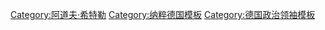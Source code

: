 {{NavboxV2
|name = 希特勒
|state = collapsed
|titlestyle = background: #c3c3c3;
|title = [[阿道夫·希特勒]]
|image = [[File:Gitler-vizvolitel.jpg|98px|border]]
|bodyclass   = hlist
|groupstyle = text-align: center; background: #c3c3c3;

|group1 = 經歷
|list1  = * [[第一次世界大戰]]
* [[德國革命]]
* [[納粹黨]]
* [[啤酒館政變]]
* [[希特勒内閣]]
* [[納粹德國]]
* [[阿道夫·希特勒的崛起|掌權]]
* [[長刀之夜]]
* [[1936年夏季奧林匹克運動會|1936年柏林奧運]]
* [[慕尼黑會議]]
* [[第二次世界大戰]]
* [[7月20日密謀案]]
* [[柏林市戰役]]
* [[希特勒遺囑|遺囑]]
* [[阿道夫·希特勒之死|死亡]]

|group2 = 相关人物
|list2-border = child
|list2-type = vertical
|list2-evenodd = swap
|list2-groupstyle = text-align: center;
|list2-group1 = [[希特勒家族|家庭]]
|list2-list1 = * [[阿洛伊斯·希特勒]]（父）
* [[克拉拉·希特勒]]（母）
* {{Le|安潔拉·希特勒|Angela Hitler}}（異母姊）
* {{Le|小阿洛伊斯·希特勒|Alois Hitler, Jr.}}（異母兄）
* {{Le|寶拉·希特勒|Paula Hitler}}（妹）
* [[潔莉·羅包爾]]（姪女）
* {{Link-de|李奧·羅保|Leo Raubal}}（甥）
* [[威廉·斯圖爾特-休斯頓|威廉·帕特里克·希特勒]]（甥）
* {{Le|海因茨·希特勒|Heinz Hitler}}（侄）
* {{Le|布里奇特·道林|Bridget Dowling}}（嫂）
* [[布隆迪 (狗)|-{布隆迪}-]]（宠物狗）
|list2-group2 = 女性
|list2-list2 = * [[爱娃·勃劳恩]]（妻）
* {{Le|威妮弗蕾德·瓦格纳|Winifred Wagner}}
* {{Le|尤妮蒂·米特福德|Unity Mitford}}
* {{Le|埃尔娜·汉夫施丹尔|Erna Hanfstaengl}}
* {{Le|蕾娜特·穆勒|Renate Müller}}
* {{Le|玛丽亚·莱特|Maria Reiter}}
|list2-group3 = 辦公廳主任
|list2-list3 = * [[奧托·邁斯納]]
* [[漢斯·蘭馬斯]]
* [[馬丁·鮑曼]]
* [[菲力普·鮑赫勒]]
|list2-group4 = [[副官]]
|list2-list4 = * [[弗里茨·魏德曼]]
* [[威廉·布呂克納]]
* [[尤利烏斯·紹布]]
* [[弗里德里希·霍斯巴赫]]
* [[魯道夫·施蒙特]]
* [[海茵茲·布朗德]]
* [[威廉·布格道夫]]
* {{Link-en|卡爾-耶斯可·馮·普特卡默|Karl-Jesko von Puttkamer}}
* [[奥托·京舍]]
|list2-group5 = 近侍
|list2-list5 = * [[魯道夫·赫斯]]
* [[海因茲·林格]]
* [[埃米爾·莫里斯]]
* [[赫爾曼·菲格萊因]]
* [[戈爾達·克里斯坦]]
* [[特劳德尔·荣格]]
* {{Le|克麗斯塔·施羅德|Christa Schroeder}}
* [[埃里希·肯普卡]]
* {{Le|康斯坦茨·曼扎利|Constanze Manziarly}}
|list2-group6 = 私人醫生
|list2-list6 = * [[西奧多·莫雷爾]]
* [[卡爾·勃蘭特]]
* [[溫納·哈瑟]]
* [[恩斯特-君特·咸克]]
* [[路德維希·斯達姆普菲格]]
|list2-group7 = 影響
|list2-list7 = * [[卡爾·呂格爾]]
* [[腓特烈二世 (普魯士)|腓特烈二世]]
* [[理察·華格納]]
* {{Link-de|格爾哥·熊那赫|Georg von Schönerer}}
* [[狄特里希·埃卡特]]
* [[亨利·福特]] 
|list2-group8 = 關係人物
|list2-list8 = * [[卡爾·美爾]]
* [[恩斯特·羅姆]]
* [[埃里克·扬·哈努森]]
* [[海因里西·霍夫曼]]（攝影師）
* {{Le|羅胡斯·米舍|Rochus Misch}}（貼身保鏢）
* {{Le|赫尔曼·劳施宁|Hermann Rauschning}}
* [[奥古斯都·庫必澤]]（少年玩伴）
* {{Link-en|伊度瓦·布洛赫|Eduard Bloch}}

|group4 = 個別項目
|list4  = * {{Le|阿道夫·希特勒的政治观|Adolf Hitler's political views}}
* [[阿道夫·希特勒#宗教觀|宗教觀]]（{{Le|阿道夫·希特勒的宗教观|Adolf Hitler's religious views}}）
* {{Le|阿道夫·希特勒演講列表|List of speeches given by Adolf Hitler|演講列表}}
* [[阿道夫·希特勒#健康|健康]]
* {{Le|阿道夫·希特勒的素食主义|Adolf Hitler's vegetarianism|素食}}
* [[希特勒的性取向|阿道夫·希特勒的性取向]]

|group5 = 場所地點
|list5-border = child
|list5-type = vertical
|list5-group1 = 官方
|list5-list1 = * [[德国总理府 (1871年—1945年)|總理府]]
* [[元首總部]]
* [[奧柏薩爾斯堡]]
* [[贝格霍夫]]
* [[褐宫]]
* [[元首行館|慕尼黑行館]]
* [[鹰巢]]
* [[狼穴]]
* [[元首地堡]]
* [[元首專列|專列]]
|list5-group2 = 私人
|list5-list2 = * [[因河畔布勞瑙]]
* [[林茲]]
* [[維也納]]
** [[默尔德曼街宿舍]]
* [[慕尼黑]]
** [[希特勒慕尼黑公寓]]
* [[蘭茨堡監獄]]

|group7 = 其他
|list7  = * [[元首 (納粹德國)|元首]]
* [[德國總理|帝國總理]]
* [[黨衛隊]]
* [[RSD]]
* [[第一阿道夫·希特勒警衛旗隊裝甲師|第一SS裝甲師]]
* {{Le|元首隨侍部隊|SS-Begleitkommando des Führers}}
* 《[[希特勒誓词]]》
* [[納粹禮]]
* 希特勒萬歲
* 勝利萬歲
* 《[[巴登進行曲]]》
* [[元首生日]]

|group8 = 作品
|list8 = * [[希特勒的画作|画作]]
* 《[[我的奮鬥]]》
* 《[[第二本書]]》

|group9 = 思想
|list9 = * [[納粹主義]]
* [[刀刺在背傳說]]
* [[反猶主義]]
* [[法西斯主義]]

|group10 = 事物及佚聞
|list10 = * [[福斯利作戰]]
* [[纳粹德国以希特勒命名的地方]]
* [[希特勒日記]]
* [[希特勒归谬法]]

|belowstyle = background: #c3c3c3;
|below = * 参见：[[威瑪共和]]
* [[非納粹化]]
* [[新納粹]]
}}<noinclude>
{{Collapsible_option}}
[[Category:阿道夫·希特勒]]
[[Category:纳粹德国模板]]
[[Category:德国政治领袖模板]]
</noinclude>